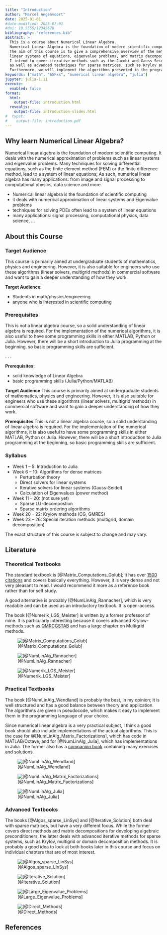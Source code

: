 ```yaml
---
title: "Introduction"
author: "Marcel Angenvoort"
date: 2025-01-01
#date-modified: 2025-07-01
#doi: 10.5555/12345678
bibliography: "references.bib"
abstract: >
  This is a course about Numerical Linear Algebra.
  Numerical Linear Algebra is the foundation of modern scientific computing and has many applications: from signal processing to computational physics and data science.
  The aim of this course is to give a comprehensive overview of the methods and algorithms used to solve problems such as 
  linear systems of equations, eigenvalue problems, and matrix decompositions.
  I intend to cover iterative methods such as the Jacobi and Gauss-Seidel methods,
  as well as advanced techniques for sparse matrices, such as Krylov and multigrid methods.
  Furthermore, we will implement the algorithms presented in the programming language Julia.
keywords: ["math", "65Fxx", "numerical linear algebra", "julia"]
jupyter: julia-1.11
execute:
  enabled: false
format: 
  html: 
    output-file: introduction.html
  revealjs:
    output-file: introduction-slides.html
#  typst:
#    output-file: introduction.pdf
---
```



Why learn Numerical Linear Algebra?
-----------------------------------

::: {.notes}
Numerical linear algebra is the foundation of modern scientific computing. 
It deals with the numerical approximation of problems such as linear systems and eigenvalue problems.
Many techniques for solving differential equations, such as the finite element method (FEM) or the finite difference method, lead to a system of linear equations;
As such, numerical linear algebra has many applications: from image and signal processing to computational physics, data science and more.
:::


::: {.content-hidden unless-format="revealjs" .fragment}
- Numerical linear algebra is the foundation of scientific computing
- it deals with numerical approximation of linear systems and Eigenvalue problems
- techniques for solving PDEs often lead to a system of linear equations
- many applications: signal processing, computational physics, data science, ...
:::





About this Course
-----------------

::: {.content-visible unless-format="revealjs"}
### Target Audience
This course is primarily aimed at undergraduate students of mathematics, physics and engineering. 
However, it is also suitable for engineers who use these algorithms (linear solvers, multigrid methods) in commercial software and want to gain a deeper understanding of how they work.
:::


::: {.content-hidden unless-format="revealjs" }
**Target Audience**:

- Students in math/physics/engineering
- anyone who is interested in scientific computing

:::


::: {.content-visible unless-format="revealjs"}
### Prerequisites
This is not a linear algebra course, so a solid understanding of linear algebra is required.
For the implementation of the numerical algorithms, it is also useful to have some programming skills in either MATLAB, Python or Julia. 
However, there will be a short introduction to Julia programming at the beginning, so basic programming skills are sufficient.
:::

::: {.content-hidden unless-format="revealjs"}
. . .

**Prerequisites:**

- solid knowledge of Linear Algebra
- basic programming skills (Julia/Python/MATLAB)
:::


::: {.notes .hidden}
**Target Audience**
This course is primarily aimed at undergraduate students of mathematics, physics and engineering. 
However, it is also suitable for engineers who use these algorithms (linear solvers, multigrid methods) in commercial software and want to gain a deeper understanding of how they work.

**Prerequisites**
This is not a linear algebra course, so a solid understanding of linear algebra is required.
For the implementation of the numerical algorithms, it is also useful to have some programming skills in either MATLAB, Python or Julia. 
However, there will be a short introduction to Julia programming at the beginning, so basic programming skills are sufficient.
:::





### Syllabus

- Week 1 -- 5: Introduction to Julia
- Week 6 -- 10: Algorithms for dense matrices
  - Perturbation theory
  - Direct solvers for linear systems
  - Iterative solvers for linear systems (Gauss-Seidel)
  - Calculation of Eigenvalues (power method)
- Week 11 -- 20: (not sure yet)
  - Sparse LU-decompostion
  - Sparse matrix ordering algorithms
- Week 20 -- 22: Krylow methods (CG, GMRES)
- Week 23 -- 26: Special iteration methods (multigrid, domain decomposition) 

::: {.callout-note .fragment}
The exact structure of this course is subject to change and may vary.
:::





Literature {visibility="hidden"}
--------------------------------

### Theoretical Textbooks

::: {.content-visible unless-format="revealjs"}
The standard textbook is [@Matrix_Computations_Golub]; it has over [1500 citations](https://zbmath.org/1268.65037) and covers basically everything.
However, it is very dense and not very pleasant to read. 
I would recommend it more as a reference book rather than for self study.

A good alternative is probably [@NumLinAlg_Rannacher], which is very readable and can be used as an introductory textbook. It is open-access.

The book [@Numerik_LGS_Meister] is written by a former professor of mine.
It is particularly interesting because it covers advanced Krylow-methods such as [QMRCGSTAB](https://doi.org/10.1137/0915023) and has a large chapter on Multigrid methods.
:::

::: {.figure layout="[0.22, -0.04, 0.22, -0.04, 0.22, -0.04, 0.22]" layout-valign="bottom"}
![[@Matrix_Computations_Golub]](images/literature/Matrix_Computations-Golub.jpg){.fragment}

![[@NumLinAlg_Rannacher]](images/literature/Numerical_Linear_Algebra-Rannacher.jpg){.fragment}

![[@Numerik_LGS_Meister]](images/literature/Numerik_linearer_Gleichungssysteme-Meister.jpg){.fragment}
:::



### Practical Textbooks

::: {.content-visible unless-format="revealjs"}
The book [@NumLinAlg_Wendland] is probably the best, in my opinion; it is well structured and has a good balance between theory and application.
The algorithms are given in pseudocode, which makes it easy to implement them in the programming language of your choice.

Since numerical linear algebra is a very practical subject, I think a good book should also include implementations of the actual algorithms.
This is the case for @[NumLinAlg_Matrix_Factorizations], which has code in MATLAB/Octave, and for [@NumLinAlg_Julia], which has implementations in Julia.
The former also has a [companion book](https://link.springer.com/book/10.1007/978-3-030-59789-4) containing many exercises and solutions.
:::

::: {.figure layout="[0.22, -0.04, 0.22, -0.04, 0.22, -0.04, 0.22]" layout-valign="bottom"}
![[@NumLinAlg_Wendland]](images/literature/Numerical_Linear_Algebra-An_Introduction.jpg){.fragment}

![[@NumLinAlg_Matrix_Factorizations]](images/literature/Numerical_Linear_Algebra_and_Matrix_Factorizations.jpg){.fragment}

![[@NumLinAlg_Julia]](images/literature/Numerical_Linear_Algebra_with_Julia-large.jpg){.fragment}
:::


### Advanced Textbooks

::: {.content-visible unless-format="revealjs"}
The books [@Algos_sparse_LinSys] and [@Iterative_Solution] both deal with sparse matrices, but have a very different focus.
While the former covers direct methods and matrix decompositions for developing algebraic preconditioners, the latter deals with advanced iterative methods for sparse systems, such as Krylov, multigrid or domain decomposition methods.
It is probably a good idea to look at both books later in this course and focus on individual chapters that are of most interest.
:::

::: {.figure layout="[0.22, -0.04, 0.22, -0.04, 0.22, -0.04, 0.22]" layout-valign="bottom"}

![[@Algos_sparse_LinSys]](images/literature/Algorithms_for_Sparse_Linear_Systems.jpg){.fragment}

![[@Iterative_Solution]](images/literature/Iterative_Solution_of_Large_Sparse_Systems_of_Equations.jpg){.fragment}

![[@Large_Eigenvalue_Problems]](images/literature/Numerical_Methods_for_Large_Eigenvalue_Systems.jpg){.fragment}

![[@Direct_Methods]](images/literature/Direct_Methods_for_Sparse_Linear_Systems.jpg){.fragment}

:::





## References

::: {#refs}
:::
